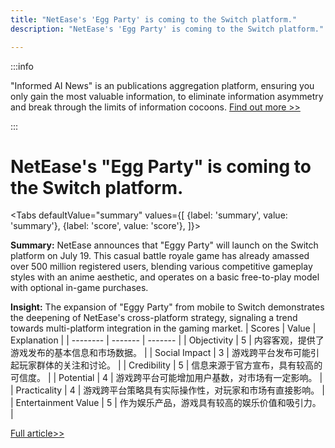 ```yaml
---
title: "NetEase's 'Egg Party' is coming to the Switch platform."
description: "NetEase's 'Egg Party' is coming to the Switch platform."

---
```



:::info

"Informed AI News" is an publications aggregation platform, ensuring you only gain the most valuable information, to eliminate information asymmetry and break through the limits of information cocoons.  [Find out more >>](/)

:::

# NetEase's "Egg Party" is coming to the Switch platform.


<Tabs
	defaultValue="summary"
	values={[
	{label: 'summary', value: 'summary'},
	{label: 'score', value: 'score'},
]}>
<TabItem value="summary">


**Summary:**
NetEase announces that "Eggy Party" will launch on the Switch platform on July 19. This casual battle royale game has already amassed over 500 million registered users, blending various competitive gameplay styles with an anime aesthetic, and operates on a basic free-to-play model with optional in-game purchases.

**Insight:**
The expansion of "Eggy Party" from mobile to Switch demonstrates the deepening of NetEase's cross-platform strategy, signaling a trend towards multi-platform integration in the gaming market.
</TabItem>
<TabItem value="score">
	| Scores     | Value   | Explanation |
	| -------- | ------- | ------- |
	| Objectivity  | 5    | 内容客观，提供了游戏发布的基本信息和市场数据。    |
	| Social Impact | 3     | 游戏跨平台发布可能引起玩家群体的关注和讨论。    |
	| Credibility    | 5    | 信息来源于官方宣布，具有较高的可信度。    |
	| Potential    | 4    | 游戏跨平台可能增加用户基数，对市场有一定影响。    |
	| Practicality    | 4    | 游戏跨平台策略具有实际操作性，对玩家和市场有直接影响。    |
	| Entertainment Value    | 5    | 作为娱乐产品，游戏具有较高的娱乐价值和吸引力。    |
</TabItem>
</Tabs>

[Full article>>](https://readhub.cn/topic/8aWZFqnhsZC)
